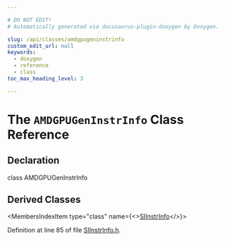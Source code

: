 ```yaml
---

# DO NOT EDIT!
# Automatically generated via docusaurus-plugin-doxygen by Doxygen.

slug: /api/classes/amdgpugeninstrinfo
custom_edit_url: null
keywords:
  - doxygen
  - reference
  - class
toc_max_heading_level: 3

---
```





# The `AMDGPUGenInstrInfo` Class Reference

<DoxygenPage pluginConfig={pluginConfig}>



## Declaration

<CodeBlock>class AMDGPUGenInstrInfo</CodeBlock>

## Derived Classes

<MembersIndex>

<MembersIndexItem
  type="class"
  name={<><a href="/docs/api/classes/llvm/siinstrinfo">SIInstrInfo</a></>}>
</MembersIndexItem>

</MembersIndex>


Definition at line 85 of file <a href="/docs/api/files/lib/lib/target/lib/target/amdgpu/siinstrinfo-h">SIInstrInfo.h</a>.

</DoxygenPage>
